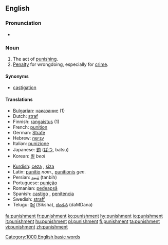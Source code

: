 ==English==

===Pronunciation===
*{{audio|en-us-punishment.ogg|Audio (US)}}

===Noun===
{{en-noun}}

# The act of [[punish|punishing]].
# [[penalty|Penalty]] for wrongdoing, especially for [[crime]].

====Synonyms====
*[[castigation]]

====Translations====
{{top}}
*[[w:Bulgarian language|Bulgarian]]: [[наказание]] {{n}} (1)
*Dutch: [[straf]] {{f}}
*Finnish: [[rangaistus]] (1)
*French: [[punition]] {{f}}
*German: [[Strafe]] {{f}}
*Hebrew: [[ענישה]] {{f}}
*Italian: [[punizione]] {{f}}
*Japanese: [[罰]] ([[ばつ]], batsu)
*Korean: [[벌]] ''beol''
{{mid}}
*[[Kurdish]]: [[ceza]] {{m}}, [[siza]] {{m}}
*Latin: [[punitio]] ''nom.'', [[punitionis]] ''gen.''
*Persian: [[تنبیه]] (tanbih)
*Portuguese: [[punição]]
*Romanian: [[pedeapsă]] {{f}}
*Spanish: [[castigo]] {{f}}, [[penitencia]]
*Swedish: [[straff]]
*Telugu: [[శిక్ష]] (Siksha), [[దండన]] (daMDana)
{{bottom}}

[[Category:1000 English basic words]]

[[fa:punishment]]
[[fr:punishment]]
[[ko:punishment]]
[[hy:punishment]]
[[io:punishment]]
[[it:punishment]]
[[hu:punishment]]
[[pl:punishment]]
[[fi:punishment]]
[[ta:punishment]]
[[vi:punishment]]
[[zh:punishment]]